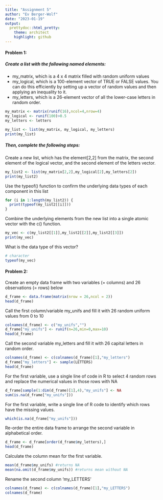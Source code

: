 ```yaml
---
title: "Assignment 5"
author: "Ev Berger-Wolf"
date: "2023-01-19"
output: 
  prettydoc::html_pretty:
    theme: architect
    highlight: github
---
```


#### Problem 1:

##### Create a list with the following named elements:

  - my_matrix, which is a 4 x 4 matrix filled with random uniform values
  - my_logical, which is a 100-element vector of TRUE or FALSE values. You can do this efficiently by setting up a vector of random values and then applying an inequality to it.
  - my_letters, which is a 26-element vector of all the lower-case letters in random order.

```r
my_matrix <- matrix(runif(16),ncol=4,nrow=4)
my_logical <- runif(100)>0.5
my_letters <- letters

my_list <- list(my_matrix, my_logical, my_letters) 
print(my_list)
```

##### Then, complete the following steps:

Create a new list, which has the element[2,2] from the matrix, the second element of the logical vector, and the second element of the letters vector.

```r
my_list2 <- list(my_matrix[2,2],my_logical[2],my_letters[2])
print(my_list2)
```

Use the typeof() function to confirm the underlying data types of each component in this list

```r
for (i in 1:length(my_list2)) {
  print(typeof(my_list2[[i]]))
}
```

Combine the underlying elements from the new list into a single atomic vector with the c() function.

```r
my_vec <- c(my_list2[[1]],my_list2[[2]],my_list2[[3]])
print(my_vec)
```

What is the data type of this vector?

```r
# character
typeof(my_vec) 
```

#### Problem 2:

Create an empty data frame with two variables (= columns) and 26 observations (= rows) below

```r
d_frame <- data.frame(matrix(nrow = 26,ncol = 2))
head(d_frame)
```

Call the first column/variable my_unifs and fill it with 26 random uniform values from 0 to 10

```r
colnames(d_frame) <- c("my_unifs","")
d_frame["my_unifs"] <- runif(n=26,min=0,max=10)
head(d_frame)
```

Call the second variable my_letters and fill it with 26 capital letters in random order.

```r
colnames(d_frame) <- c(colnames(d_frame)[1],"my_letters")
d_frame["my_letters"] <- sample(LETTERS)
head(d_frame)
```

For the first variable, use a single line of code in R to select 4 random rows and replace the numerical values in those rows with NA

```r
d_frame[sample(1:dim(d_frame)[1],4),"my_unifs"] <- NA
sum(is.na(d_frame["my_unifs"]))
```

For the first variable, write a single line of R code to identify which rows have the missing values.

```r
which(is.na(d_frame["my_unifs"]))
```

Re-order the entire data frame to arrange the second variable in alphabetical order.

```r
d_frame <- d_frame[order(d_frame$my_letters),]
head(d_frame)
```

Calculate the column mean for the first variable.

```r
mean(d_frame$my_unifs) #returns NA
mean(na.omit(d_frame$my_unifs)) #returns mean without NA
```

Rename the second column ‘my_LETTERS’

```r
colnames(d_frame) <- c(colnames(d_frame)[1],"my_LETTERS")
colnames(d_frame)
```

